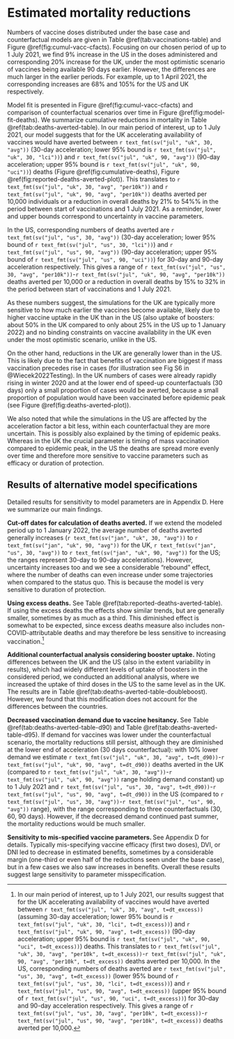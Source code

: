 # Estimated mortality reductions



Numbers of vaccine doses distributed under the base case and counterfactual models are given in Table \@ref(tab:vaccinations-table) and Figure \@ref(fig:cumul-vacc-cfacts). Focusing on our chosen period of up to 1 July 2021, we find 9% increase in the US in the doses administered and corresponding 20% increase for the UK, under the most optimistic scenario of vaccines being available 90 days earlier. However, the differences are much larger in the earlier periods. For example, up to 1 April 2021, the corresponding increases are 68% and 105% for the US and UK respectively.

Model fit is presented in Figure \@ref(fig:cumul-vacc-cfacts) and comparison of counterfactual scenarios over time in Figure \@ref(fig:model-fit-deaths). We summarize cumulative reductions in mortality in Table \@ref(tab:deaths-averted-table). In our main period of interest, up to 1 July 2021, our model suggests that for the UK accelerating availability of vaccines would have averted between `r text_fmt(sv("jul", "uk", 30, "avg"))` (30-day acceleration; lower 95% bound is `r text_fmt(sv("jul", "uk", 30, "lci"))`) and `r text_fmt(sv("jul", "uk", 90, "avg"))` (90-day acceleration; upper 95% bound is `r text_fmt(sv("jul", "uk", 90, "uci"))`) deaths (Figure \@ref(fig:cumulative-deaths), Figure \@ref(fig:reported-deaths-averted-plot)). This translates to `r text_fmt(sv("jul", "uk", 30, "avg", "per10k"))` and `r text_fmt(sv("jul", "uk", 90, "avg", "per10k"))` deaths averted per 10,000 individuals or a reduction in overall deaths by 21% to 54%% in the period between start of vaccinations and 1 July 2021. As a reminder, lower and upper bounds correspond to uncertainty in vaccine parameters.

In the US, corresponding numbers of deaths averted are `r text_fmt(sv("jul", "us", 30, "avg"))` (30-day acceleration; lower 95% bound of `r text_fmt(sv("jul", "us", 30, "lci"))`) and `r text_fmt(sv("jul", "us", 90, "avg"))` (90-day acceleration; upper 95% bound of `r text_fmt(sv("jul", "us", 90, "uci"))`) for 30-day and 90-day acceleration respectively. This gives a range of `r text_fmt(sv("jul", "us", 30, "avg", "per10k"))`-`r text_fmt(sv("jul", "uk", 90, "avg", "per10k"))` deaths averted per 10,000 or a reduction in overall deaths by 15% to 32% in the period between start of vaccinations and 1 July 2021.

As these numbers suggest, the simulations for the UK are typically more sensitive to how much earlier the vaccines become available, likely due to higher vaccine uptake in the UK than in the US (also uptake of boosters: about 50% in the UK compared to only about 25% in the US up to 1 January 2022) and no binding constraints on vaccine availability in the UK even under the most optimistic scenario, unlike in the US. 

On the other hand, reductions in the UK are generally lower than in the US. This is likely due to the fact that benefits of vaccination are biggest if mass vaccination precedes rise in cases (for illustration see Fig S6 in @Wiecek2022Testing). In the UK numbers of cases were already rapidly rising in winter 2020 and at the lower end of speed-up counterfactuals (30 days) only a small proportion of cases would be averted, because a small proportion of population would have been vaccinated before epidemic peak (see Figure \@ref(fig:deaths-averted-plot)). 

We also noted that while the simulations in the US are affected by the acceleration factor a bit less, within each counterfactual they are more uncertain. This is possibly also explained by the timing of epidemic peaks. Whereas in the UK the crucial parameter is timing of mass vaccination compared to epidemic peak, in the US the deaths are spread more evenly over time and therefore more sensitive to vaccine parameters such as efficacy or duration of protection.

## Results of alternative model specifications

Detailed results for sensitivity to model parameters are in Appendix D. Here we summarize our main findings.

**Cut-off dates for calculation of deaths averted.** If we extend the modeled period up to 1 January 2022, the average number of deaths averted generally increases (`r text_fmt(sv("jan", "uk", 30, "avg"))` to `r text_fmt(sv("jan", "uk", 90, "avg"))` for the UK, `r text_fmt(sv("jan", "us", 30, "avg"))` to `r text_fmt(sv("jan", "uk", 90, "avg"))` for the US; the ranges represent 30-day to 90-day accelerations). However, uncertainty increases too and we see a considerable “rebound” effect, where the number of deaths can even increase under some trajectories when compared to the status quo. This is because the model is very sensitive to duration of protection.

**Using excess deaths.** See Table \@ref(tab:reported-deaths-averted-table). If using the excess deaths the effects show similar trends, but are generally smaller, sometimes by as much as a third. This diminished effect is somewhat to be expected, since excess deaths measure also includes non-COVID-attributable deaths and may therefore be less sensitive to increasing vaccination.[^16]

**Additional counterfactual analysis considering booster uptake.** Noting differences between the UK and the US (also in the extent variability in results), which had widely different levels of uptake of boosters in the considered period, we conducted an additional analysis, where we increased the uptake of third doses in the US to the same level as in the UK. The results are in Table \@ref(tab:deaths-averted-table-doubleboost). However, we found that this modification does not account for the differences between the countries.

**Decreased vaccination demand due to vaccine hesitancy.** See Table \@ref(tab:deaths-averted-table-d90) and Table \@ref(tab:deaths-averted-table-d95). If demand for vaccines was lower under the counterfactual scenario, the mortality reductions still persist, although they are diminished at the lower end of acceleration (30 days counterfactual): with 10% lower demand we estimate `r text_fmt(sv("jul", "uk", 30, "avg", t=dt_d90))`-`r text_fmt(sv("jul", "uk", 90, "avg", t=dt_d90))` deaths averted in the UK (compared to `r text_fmt(sv("jul", "uk", 30, "avg"))`-`r text_fmt(sv("jul", "uk", 90, "avg"))` range holding demand constant) up to 1 July 2021 and `r text_fmt(sv("jul", "us", 30, "avg", t=dt_d90))`-`r text_fmt(sv("jul", "us", 90, "avg", t=dt_d90))` in the US (compared to `r text_fmt(sv("jul", "us", 30, "avg"))`-`r text_fmt(sv("jul", "us", 90, "avg"))` range), with the range corresponding to three counterfactuals (30, 60, 90 days). However, if the decreased demand continued past summer, the mortality reductions would be much smaller.

**Sensitivity to mis-specified vaccine parameters. ** See Appendix D for details. Typically mis-specifying vaccine efficacy (first two doses), DVI, or DNI led to decrease in estimated benefits, sometimes by a considerable margin (one-third or even half of the reductions seen under the base case), but in a few cases we also saw increases in benefits. Overall these results suggest large sensitivity to parameter misspecification. 

[^16]: In our main period of interest, up to 1 July 2021, our results suggest that for the UK accelerating availability of vaccines would have averted between `r text_fmt(sv("jul", "uk", 30, "avg", t=dt_excess))` (assuming 30-day acceleration; lower 95% bound is `r text_fmt(sv("jul", "uk", 30, "lci", t=dt_excess))`) and `r text_fmt(sv("jul", "uk", 90, "avg", t=dt_excess))` (90-day acceleration; upper 95% bound is `r text_fmt(sv("jul", "uk", 90, "uci", t=dt_excess))`) deaths. This translates to `r text_fmt(sv("jul", "uk", 30, "avg", "per10k", t=dt_excess))`-`r text_fmt(sv("jul", "uk", 90, "avg", "per10k", t=dt_excess))` deaths averted per 10,000. In the US, corresponding numbers of deaths averted are `r text_fmt(sv("jul", "us", 30, "avg", t=dt_excess))` (lower 95% bound of `r text_fmt(sv("jul", "us", 30, "lci", t=dt_excess))`) and `r text_fmt(sv("jul", "us", 90, "avg", t=dt_excess))` (upper 95% bound of `r text_fmt(sv("jul", "us", 90, "uci", t=dt_excess))`) for 30-day and 90-day acceleration respectively. This gives a range of `r text_fmt(sv("jul", "us", 30, "avg", "per10k", t=dt_excess))`-`r text_fmt(sv("jul", "us", 90, "avg", "per10k", t=dt_excess))` deaths averted per 10,000.
